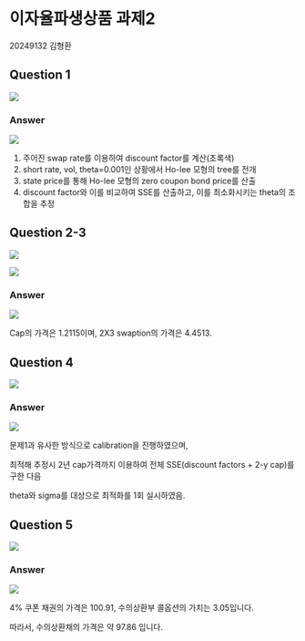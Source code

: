 # 이자율파생상품 과제2 {.unnumbered}

20249132 김형환

## Question 1

![](image/interest_hw2_1.png)

### Answer

![](image/interest_hw2_a1.png)

1. 주어진 swap rate를 이용하여 discount factor를 계산(초록색)
2. short rate, vol, theta=0.001인 상황에서 Ho-lee 모형의 tree를 전개
3. state price를 통해 Ho-lee 모형의 zero coupon bond price를 산출
4. discount factor와 이를 비교하여 SSE를 산출하고, 이를 최소화시키는 theta의 조합을 추정

## Question 2-3

![](image/interest_hw2_2.png)

![](image/interest_hw2_4.png)

### Answer

![](image/interest_hw2_a2.png)

Cap의 가격은 1.2115이며, 2X3 swaption의 가격은 4.4513.

## Question 4

![](image/interest_hw2_3.png)

### Answer

![](image/interest_hw2_a3.png)

문제1과 유사한 방식으로 calibration을 진행하였으며,

최적해 추정시 2년 cap가격까지 이용하여 전체 SSE(discount factors + 2-y cap)를 구한 다음

theta와 sigma를 대상으로 최적화를 1회 실시하였음.

## Question 5

![](image/interest_hw2_5.png)

### Answer

![](image/interest_hw2_a4.png)

4% 쿠폰 채권의 가격은 100.91, 수의상환부 콜옵션의 가치는 3.05입니다.

따라서, 수의상환채의 가격은 약 97.86 입니다.